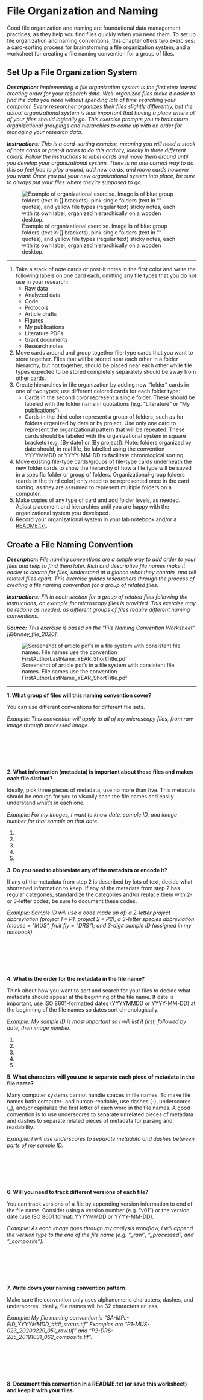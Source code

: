 # File Organization and Naming

Good file organization and naming are foundational data management practices, as they help you find files quickly when you need them. To set up file organization and naming conventions, this chapter offers two exercises: a card-sorting process for brainstorming a file organization system; and a worksheet for creating a file naming convention for a group of files.

<!-- \newpage -->

## Set Up a File Organization System {#file-organization}

***Description:*** *Implementing a file organization system is the first step toward creating order for your research data. Well-organized files make it easier to find the data you need without spending lots of time searching your computer. Every researcher organizes their files slightly differently, but the actual organizational system is less important that having a place where all of your files should logically go. This exercise prompts you to brainstorm organizational groupings and hierarchies to come up with an order for managing your research data.*

***Instructions:*** *This is a card-sorting exercise, meaning you will need a stack of note cards or post-it notes to do this activity, ideally in three different colors. Follow the instructions to label cards and move them around until you develop your organizational system. There is no one correct way to do this so feel free to play around, add new cards, and move cards however you want! Once you put your new organizational system into place, be sure to always put your files where they're supposed to go.*

![Example of organizational exercise. Image is of blue group folders (text in \[\] brackets), pink single folders (text in "" quotes), and yellow file types (regular text) sticky notes, each with its own label, organized hierarchically on a wooden desktop.](images/03_CardSorting.jpg)

---

1. Take a stack of note cards or post-it notes in the first color and write the following labels on one card each, omitting any file types that you do not use in your research:
	* Raw data
	* Analyzed data
	* Code
	* Protocols
	* Article drafts
	* Figures
	* My publications
	* Literature PDFs
	* Grant documents
	* Research notes
2. Move cards around and group together file-type cards that you want to store together. Files that will be stored near each other in a folder hierarchy, but not together, should be placed near each other while file types expected to be stored completely separately should be away from other cards.
3. Create hierarchies in file organization by adding new "folder" cards in one of two types; use different colored cards for each folder type:
	* Cards in the second color represent a single folder. These should be labeled with the folder name in quotations (e.g. "Literature" or "My publications").
	* Cards in the third color represent a group of folders, such as for folders organized by date or by project. Use only one card to represent the organizational pattern that will be repeated. These cards should be labeled with the organizational system in square brackets (e.g. [By date] or [By project]). Note: folders organized by date should, in real life, be labelled using the convention YYYYMMDD or YYYY-MM-DD to facilitate chronological sorting.
4. Move existing file-type cards/groups of file-type cards underneath the new folder cards to show the hierarchy of how a file type will be saved in a specific folder or group of folders. Organizational-group folders (cards in the third color) only need to be represented once in the card sorting, as they are assumed to represent multiple folders on a computer.
5. Make copies of any type of card and add folder levels, as needed. Adjust placement and hierarchies until you are happy with the organizational system you developed.
6. Record your organizational system in your lab notebook and/or a [README.txt](#readme-txt).

<!-- \newpage -->

## Create a File Naming Convention {#file-naming}

***Description:*** *File naming conventions are a simple way to add order to your files and help to find them later. Rich and descriptive file names make it easier to search for files, understand at a glance what they contain, and tell related files apart. This exercise guides researchers through the process of creating a file naming convention for a group of related files.*

***Instructions:*** *Fill in each section for a group of related files following the instructions; an example for microscopy files is provided. This exercise may be redone as needed, as different groups of files require different naming conventions.*

***Source:*** *This exercise is based on the "File Naming Convention Worksheet" [@briney_file_2020].*

![Screenshot of article pdf's in a file system with consistent file names. File names use the convention FirstAuthorLastName\_YEAR\_ShortTitle.pdf](images/03_FileNaming.jpg)

---

**1. What group of files will this naming convention cover?**

You can use different conventions for different file sets.

*Example: This convention will apply to all of my microscopy files, from raw image through processed image.*

&nbsp;

&nbsp;

&nbsp;

**2. What information (metadata) is important about these files and makes each file distinct?**

Ideally, pick three pieces of metadata; use no more than five. This metadata should be enough for you to visually scan the file names and easily understand what’s in each one.

*Example: For my images, I want to know date, sample ID, and image number for that sample on that date.*

1.
2.
3.
4.
5.

**3. Do you need to abbreviate any of the metadata or encode it?**

If any of the metadata from step 2 is described by lots of text, decide what shortened information to keep. If any of the metadata from step 2 has regular categories, standardize the categories and/or replace them with 2- or 3-letter codes; be sure to document these codes.

*Example: Sample ID will use a code made up of: a 2-letter project abbreviation (project 1 = P1, project 2 = P2); a 3-letter species abbreviation (mouse = “MUS”, fruit fly = “DRS”); and 3-digit sample ID (assigned in my notebook).*

&nbsp;

&nbsp;

&nbsp;

**4. What is the order for the metadata in the file name?**

Think about how you want to sort and search for your files to decide what metadata should appear at the beginning of the file name. If date is important, use ISO 8601-formatted dates (YYYYMMDD or YYYY-MM-DD) at the beginning of the file names so dates sort chronologically.

*Example: My sample ID is most important so I will list it first, followed by date, then image number.*

1.
2.
3.
4.
5.

**5. What characters will you use to separate each piece of metadata in the file name?**

Many computer systems cannot handle spaces in file names. To make file names both computer- and human-readable, use dashes (-), underscores (\_), and/or capitalize the first letter of each word in the file names. A good convention is to use underscores to separate unrelated pieces of metadata and dashes to separate related pieces of metadata for parsing and readability.

*Example: I will use underscores to separate metadata and dashes between parts of my sample ID.*

&nbsp;

&nbsp;

&nbsp;

**6. Will you need to track different versions of each file?**

You can track versions of a file by appending version information to end of the file name. Consider using a version number (e.g. “v01”) or the version date (use ISO 8601 format: YYYYMMDD or YYYY-MM-DD).

*Example: As each image goes through my analysis workflow, I will append the version type to the end of the file name (e.g. “\_raw”, “\_processed”, and “\_composite”).*

&nbsp;

&nbsp;

&nbsp;

**7. Write down your naming convention pattern.**

Make sure the convention only uses alphanumeric characters, dashes, and underscores. Ideally, file names will be 32 characters or less.

*Example: My file naming convention is “SA-MPL-EID\_YYYYMMDD\_###\_status.tif” Examples are “P1-MUS-023\_20200229\_051\_raw.tif” and “P2-DRS-285\_20191031\_062\_composite.tif”.*

&nbsp;

&nbsp;

&nbsp;

**8. Document this convention in a README.txt (or save this worksheet) and keep it with your files.**

&nbsp;

&nbsp;

&nbsp;
